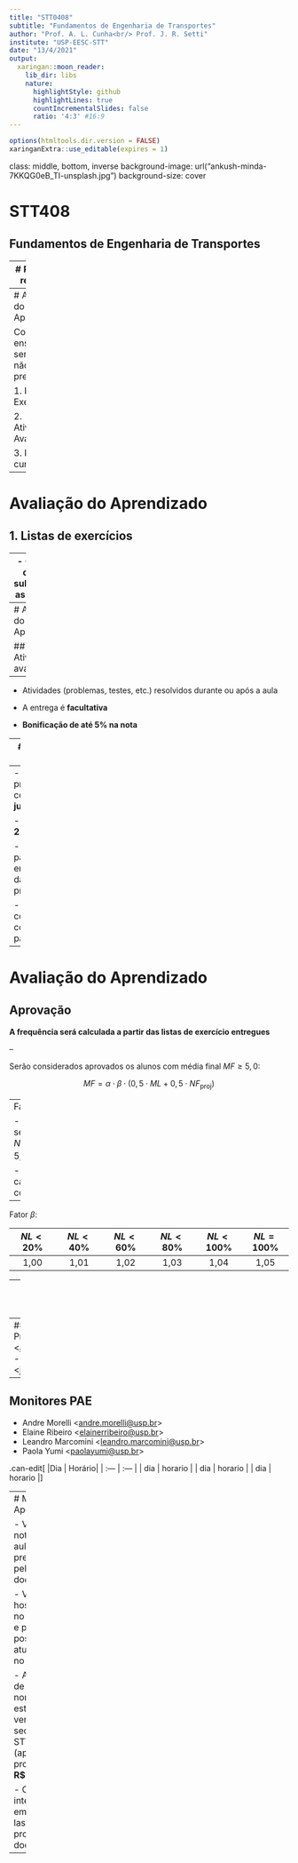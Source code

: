 ```yaml
---
title: "STT0408"
subtitle: "Fundamentos de Engenharia de Transportes"
author: "Prof. A. L. Cunha<br/> Prof. J. R. Setti"
institute: "USP-EESC-STT"
date: "13/4/2021"
output:
  xaringan::moon_reader:
    lib_dir: libs
    nature:
      highlightStyle: github
      highlightLines: true
      countIncrementalSlides: false
      ratio: '4:3' #16:9
---
```



```r
options(htmltools.dir.version = FALSE)
xaringanExtra::use_editable(expires = 1)
```

class: middle, bottom, inverse
background-image: url("ankush-minda-7KKQG0eB_TI-unsplash.jpg")
background-size: cover


# STT408 
## Fundamentos de Engenharia de Transportes

---
# Programa resumido

- Os sistemas de transporte: componentes, organização e importância econômica

- Locomoção de veículos ferroviários

- Locomoção de veículos rodoviários

- Fluxo de veículos e seu controle

- Capacidade viária

- Fluxo de veículos em cruzamentos de vias

---
# Avaliação do Aprendizado

Como o ensino neste semestre não será presencial:

1. Listas de Exercícios

2. Atividades Avaliativas

3. Projeto de curso

---
# Avaliação do Aprendizado

## 1. Listas de exercícios

--
- Conjunto de listas substituindo as "provas"

- A entrega é **obrigatória**

- Listas não entregues => **ZERO**

- **Penalização de 1 ponto/dia** de atraso na entrega

---
# Avaliação do Aprendizado

## 2. Atividades avaliativas

--
- Atividades (problemas, testes, etc.) resolvidos durante ou após a aula

- A entrega é **facultativa**

- **Bonificação de até 5% na nota**

 
---
# Avaliação do Aprendizado

##3. Projeto de curso

--
- Entrega do projeto completo: **5 de julho de 2021**

- Em grupos de **2 alunos**

- Relatórios parciais entregues em datas preestabelecidas

- Relatório final com as devidas correções parciais


---
# Avaliação do Aprendizado

## Aprovação

**A frequência será calculada a partir das listas de exercício entregues**

--

Serão considerados aprovados os alunos com média final $MF \geq 5,0$:

$$MF = \alpha \cdot \beta \cdot (0,5 \cdot ML + 0,5 \cdot NF_{\text{proj}})$$

--
Fator $\alpha$:

- $\alpha = 0$ : se $NF_{\text{proj}} < 5,0$

- $\alpha = 1$ : caso contrário

--

Fator $\beta$:

| $NL \lt 20\%$ | $NL \lt 40\%$ | $NL \lt 60\%$ | $NL \lt 80\%$ | $NL \lt 100\%$ | $NL = 100\%$ |
| :---: | :---: | :---: | :---: | :---: | :---: |
| 1,00  | 1,01  | 1,02  | 1,03  | 1,04  | 1,05  |


---
# Monitores e Plantões de dúvidas

Utilizem o **Mural Classroom** para qualquer dúvida.

--
## Docentes
- Prof. A. L. Cunha <<alcunha@usp.br>>
- Prof. J. R. Setti <<jrasetti@usp.br>>


--
## Monitores PAE

- Andre Morelli <<andre.morelli@usp.br>>
- Elaine Ribeiro <<elainerribeiro@usp.br>>
- Leandro Marcomini <<leandro.marcomini@usp.br>>
- Paola Yumi <<paolayumi@usp.br>>


.can-edit[
|Dia    | Horário|
| :---  | :---   |
| dia  | horario |
| dia  | horario |
| dia  | horario |
]


---
# Material de Apoio

- Vídeos e notas de aulas preparados pelos docente

- Vídeos hospedados no YouTube e playlist postada e atualizada no mural

- As notas de aula normalmente estariam à venda na secretaria do STT <br/>(apostila prof. Setti) : **R$ 50,00**

- Os alunos interessados em adquirí-las devem procurar os docentes

---
